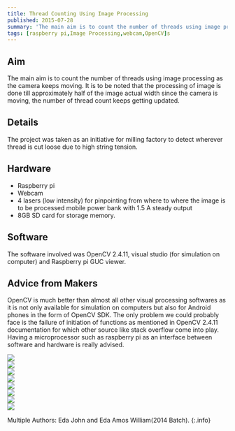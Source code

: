 ```yaml
---
title: Thread Counting Using Image Processing
published: 2015-07-28
summary: 'The main aim is to count the number of threads using image processing as the camera keeps moving. It is to be noted that the processing of image is done till approximately half of the image actual width since the camera is moving, the number of thread count keeps getting updated.'
tags: [raspberry pi,Image Processing,webcam,OpenCV]s
---
```


## Aim
The main aim is to count the number of threads using image processing as the camera keeps moving. It is to be noted that the processing of image is done till approximately half of the image actual width since the camera is moving, the number of thread count keeps getting updated.

## Details
The project was taken as an initiative for milling factory to detect wherever thread is cut loose due to high string tension.

## Hardware
- Raspberry pi
- Webcam
- 4 lasers (low intensity) for pinpointing from where to where the image is to be processed  mobile power bank with 1.5 A steady output
- 8GB SD card for storage memory.

## Software
The software involved was OpenCV 2.4.11, visual studio (for simulation on computer) and Raspberry pi GUC viewer.

## Advice from Makers
OpenCV is much better than almost all other visual processing softwares as it is not only available for simulation on computers but also for Android phones in the form of OpenCV SDK. The only problem we could probably face is the failure of initiation of functions as mentioned in OpenCV 2.4.11 documentation for which other source like stack overflow come into play. Having a microprocessor such as raspberry pi as an interface between software and hardware is really advised.

<div class="swiper swiper-demo">
  <div class="swiper__wrapper">
    <div class="swiper__slide"><img class="image image" src="{{site.baseurl}}/assets/images/blog/Thread-Counting/1.png"/></div>
    <div class="swiper__slide"><img class="image image" src="{{site.baseurl}}/assets/images/blog/Thread-Counting/2.png"/></div>
    <div class="swiper__slide"><img class="image image" src="{{site.baseurl}}/assets/images/blog/Thread-Counting/3.png"/></div>
    <div class="swiper__slide"><img class="image image" src="{{site.baseurl}}/assets/images/blog/Thread-Counting/4.png"/></div>
    <div class="swiper__slide"><img class="image image" src="{{site.baseurl}}/assets/images/blog/Thread-Counting/5.png"/></div>
    <div class="swiper__slide"><img class="image image" src="{{site.baseurl}}/assets/images/blog/Thread-Counting/6.png"/></div>
    <div class="swiper__slide"><img class="image image" src="{{site.baseurl}}/assets/images/blog/Thread-Counting/8.png"/></div>
    <div class="swiper__slide"><img class="image image" src="{{site.baseurl}}/assets/images/blog/Thread-Counting/9.png"/></div>
  </div>
  <div class="swiper__button swiper__button--prev fas fa-chevron-left"></div>
  <div class="swiper__button swiper__button--next fas fa-chevron-right"></div>
</div>

<style>
.swiper-demo {
  height: auto;
}

</style>
<script>
{%- include scripts/lib/swiper.js -%}
var SOURCES = window.TEXT_VARIABLES.sources;
window.Lazyload.js(SOURCES.jquery, function() {
  $('.swiper-demo').swiper();
});
</script>

Multiple Authors: Eda John and Eda Amos William(2014 Batch).
{:.info}
